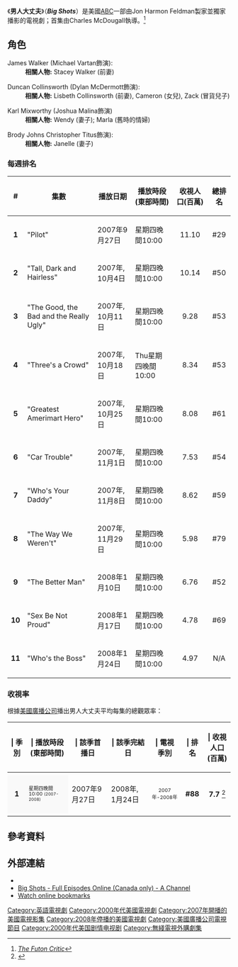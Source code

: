{{noteTA
|G1=Show
|G2=TV}}
{{Infobox Television
| show_name            = 男人大丈夫
| original_name = Big Shots
| image                = 
| caption              = 
| genre                = [[劇情|劇情]]
| creator              = Jon Harmon Feldman
| developer            = 
| presenter            = 
| starring             = Michael Vartan<br>Dylan McDermott<br>Christopher Titus<br>Joshua Malina<br>Nia Long<br>Peyton List<br>Jessica Collins<br>Amy Sloan<br>Wendy Moniz<br>Paige Turco
| voices               = 
| narrated             = 
| theme_music_composer = 
| opentheme            = 
| endtheme             = 
| country              = {{USA}}
| language             = 英語
| num_seasons          = 1
| num_episodes         = 11
| list_episodes        = 
| producer             = 
| executive_producer   = Jon Harmon Feldman
| location             = 
| camera               = 
| runtime              = 
| network              = [[美國廣播公司|美國廣播公司]]
| picture_format       = 
| audio_format         = 
| first_run            = 
| first_aired          = 2007年9月27日
| last_aired           = 2008年1月24日
| preceded_by          = ''[[醫人當自強|醫人當自強]]''
| followed_by          = 
| related              = 《[[律師本色|律師本色]]》<br/>《[[慾望城市|慾望城市]]》<br />《[[錢作怪|錢作怪]]》
| website              = 
| imdb_id              = 0848539
| tv_com_id            = 68650
}}
《'''男人大丈夫'''》（'''''Big Shots'''''）是美國[[美國廣播公司|ABC]]一部由Jon Harmon Feldman製家並獨家播影的電視劇；首集由Charles McDougall執導。<ref>[http://www.thefutoncritic.com/devwatch.aspx?id=big_shots ''The Futon Critic'']</ref>

==角色==
;James Walker (Michael Vartan飾演):
:'''相關人物:'''  Stacey Walker (前妻)

;Duncan Collinsworth (Dylan McDermott飾演):
:'''相關人物:''' Lisbeth Collinsworth (前妻), Cameron (女兒), Zack (冒貨兒子)

;Karl Mixworthy (Joshua Malina飾演)
:'''相關人物:''' Wendy (妻子); Marla (舊時的情婦)

;Brody Johns Christopher Titus飾演):
:'''相關人物:''' Janelle (妻子)

===每週排名===
{| class="wikitable sortable"
|-
! #
! 集數
! 播放日期
! 播放時段 (東部時間)
! 收視人口(百萬)
! 總排名
|-
| style="text-align:center" | '''1'''
| "Pilot"
| 2007年9月27日
| 星期四晚間10:00
! style="text-align:center" | 11.10
! style="text-align:center" | #29
|-
| style="text-align:center" | '''2'''
| "Tall, Dark and Hairless"
| 2007年, 10月4日
| 星期四晚間10:00
! style="text-align:center" | 10.14
! style="text-align:center" | #50
|-
| style="text-align:center" | '''3'''
| "The Good, the Bad and the Really Ugly"
| 2007年, 10月11日
| 星期四晚間10:00
! style="text-align:center" | 9.28
! style="text-align:center" | #53
|-
| style="text-align:center" | '''4'''
| "Three's a Crowd"
| 2007年, 10月18日
| Thu星期四晚間10:00
! style="text-align:center" | 8.34
! style="text-align:center" | #53
|-
| style="text-align:center" | '''5'''
| "Greatest Amerimart Hero"
| 2007年, 10月25日
| 星期四晚間10:00
! style="text-align:center" | 8.08
! style="text-align:center" | #61
|-
| style="text-align:center" | '''6'''
| "Car Trouble"
| 2007年, 11月1日
| 星期四晚間10:00
! style="text-align:center" | 7.53
! style="text-align:center" | #54
|-
| style="text-align:center" | '''7'''
| "Who's Your Daddy"
| 2007年, 11月8日
| 星期四晚間10:00
! style="text-align:center" | 8.62
! style="text-align:center" | #59
|-
| style="text-align:center" | '''8'''
| "The Way We Weren't"
| 2007年, 11月29日
| 星期四晚間10:00
! style="text-align:center" | 5.98
! style="text-align:center" | #79
|-
| style="text-align:center" | '''9'''
| "The Better Man"
| 2008年1月10日
| 星期四晚間10:00
! style="text-align:center" | 6.76
! style="text-align:center" | #52
|-
| style="text-align:center" | '''10'''
| "Sex Be Not Proud"
| 2008年1月17日
| 星期四晚間10:00
! style="text-align:center" | 4.78
! style="text-align:center" | #69
|-
| style="text-align:center" | '''11'''
| "Who's the Boss"
| 2008年1月24日
| 星期四晚間10:00
! style="text-align:center" | 4.97
! style="text-align:center" | N/A
|}

===收視率===
根據[[美國廣播公司|美國廣播公司]]播出男人大丈夫平均每集的總觀眾率：

{| class="wikitable"

|- style="background-color:#E0E0E0"
! | 季別
! | 播放時段 (東部時間)
! | 該季首播日
! | 該季完結日
! | 電視季別
! | 排名
! | 收視人口<br>(百萬)

|- style="background-color:#E0E0E0"

|- style="background-color:#F9F9F9"
! style="background:#F9F9F9;text-align:center" | '''1'''
! style="background:#F9F9F9;font-size:11px;font-weight:normal;text-align:left;line-height:110%" | 星期四晚間10:00 <small>(2007-2008)</small>
| 2007年9月27日
| 2008年, 1月24日
| style="font-size:11px;text-align:center" |2007年-2008年
! style="text-align:center" | '''#88'''
| style="text-align:center" | '''7.7''' <ref>{{Cite web |url=http://televisionista.blogspot.com/2008/06/tv-ratings-2007-2008-season-top-200.html |title=Televisionista: TV Ratings: 2007-2008 Season Top-200<!-- Bot generated title --> |accessdate=2008-09-11 |archive-date=2008-12-16 |archive-url=https://web.archive.org/web/20081216081636/http://televisionista.blogspot.com/2008/06/tv-ratings-2007-2008-season-top-200.html |dead-url=no }}</ref>
|-
|}

==參考資料==
<div class="references-small">
<references/>
</div>

==外部連結==
*{{imdb title|id=0848539|title=Big Shots}}
*[https://web.archive.org/web/20080217022426/http://shows.ctv.ca/achannel/ Big Shots - Full Episodes Online (Canada only) - A Channel]
*[http://www.stashy.com/user/tv-shows/Big+Shots/ Watch online bookmarks] {{Wayback|url=http://www.stashy.com/user/tv-shows/Big+Shots/ |date=20071025055745 }}


{{DEFAULTSORT:Big Shots}}
[[Category:英語電視劇|Category:英語電視劇]]
[[Category:2000年代美國電視劇|Category:2000年代美國電視劇]]
[[Category:2007年開播的美國電視影集|Category:2007年開播的美國電視影集]]
[[Category:2008年停播的美國電視劇|Category:2008年停播的美國電視劇]]
[[Category:美國廣播公司電視節目|Category:美國廣播公司電視節目]]
[[Category:2000年代美国剧情电视剧|Category:2000年代美国剧情电视剧]]
[[Category:無綫電視外購劇集|Category:無綫電視外購劇集]]